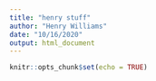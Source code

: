 ```yaml
---
title: "henry stuff"
author: "Henry Williams"
date: "10/16/2020"
output: html_document
---
```


```r
knitr::opts_chunk$set(echo = TRUE)
```

